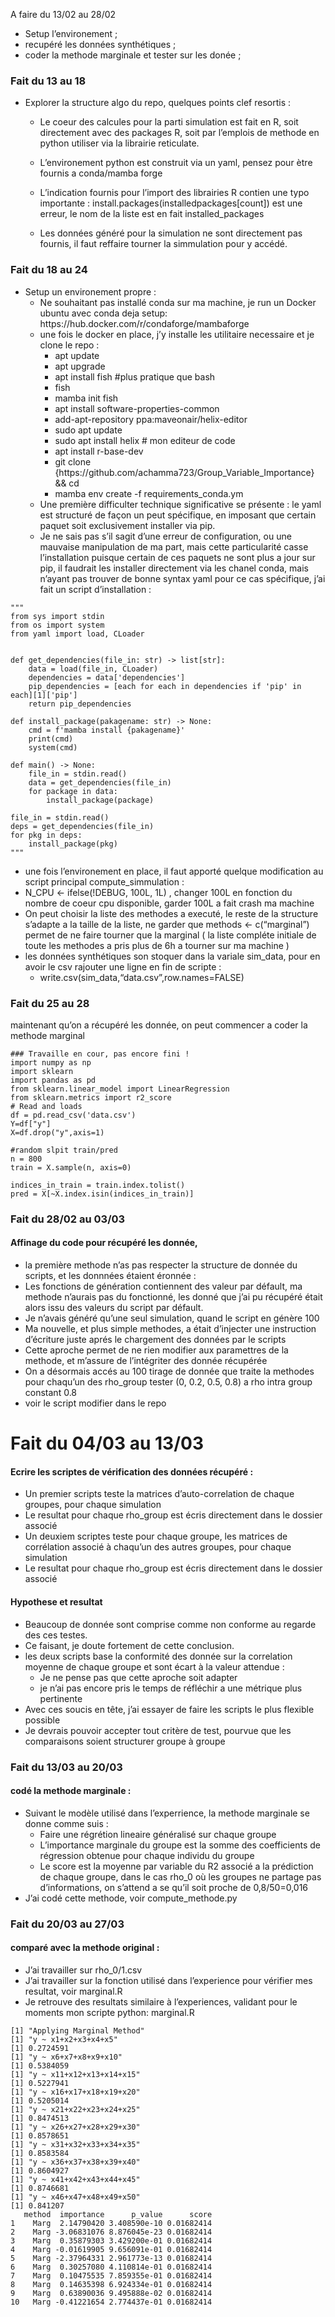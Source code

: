 A faire du 13/02 au 28/02

- Setup l'environement ;
- recupéré les données synthétiques ;
- coder la methode marginale et tester sur les donée ;


### Fait du 13 au 18

- Explorer la structure algo du repo, quelques points clef resortis :

    * Le coeur des calcules pour la parti simulation est fait en R, soit directement avec des packages R, soit par l'emplois de methode en python utiliser via la librairie reticulate.
    
    * L'environement python est construit via un yaml, pensez pour ètre fournis a conda/mamba forge
    
    * L'indication fournis pour l'import des librairies R contien une typo importante : install.packages(installedpackages[count]) est une erreur, le nom de la liste est en fait installed_packages
    
    * Les données généré pour la simulation ne sont directement pas fournis, il faut reffaire tourner la simmulation pour y accédé.


### Fait du 18 au 24 
* Setup un environement propre :
     - Ne souhaitant pas installé conda sur ma machine, je run un Docker ubuntu avec conda deja setup: https://hub.docker.com/r/condaforge/mambaforge
     - une fois le docker en place, j'y installe les utilitaire necessaire et je clone le repo :
        * apt update
        * apt upgrade
        * apt install fish #plus pratique que bash
        * fish
        * mamba init fish
        * apt install software-properties-common
        * add-apt-repository ppa:maveonair/helix-editor
        * sudo apt update
        * sudo apt install helix # mon editeur de code
        * apt install r-base-dev
        * git clone {https://github.com/achamma723/Group_Variable_Importance} && cd
        * mamba env create -f requirements_conda.ym
    - Une première difficulter technique significative se présente : le yaml est structuré de façon un peut spécifique, en imposant que certain paquet soit exclusivement installer via pip.
    -  Je ne sais pas s'il sagit d'une erreur de configuration, ou une mauvaise manipulation de ma part, mais cette particularité casse l'installation puisque certain de ces paquets ne sont plus a jour sur pip, il faudrait les installer directement via les chanel conda, mais n'ayant pas trouver de bonne syntax yaml pour ce cas spécifique, j'ai fait un script d'installation :

```
"""
from sys import stdin
from os import system
from yaml import load, CLoader


def get_dependencies(file_in: str) -> list[str]:
    data = load(file_in, CLoader)
    dependencies = data['dependencies']
    pip_dependencies = [each for each in dependencies if 'pip' in each][1]['pip']
    return pip_dependencies

def install_package(pakagename: str) -> None:
    cmd = f'mamba install {pakagename}'
    print(cmd)
    system(cmd)

def main() -> None:
    file_in = stdin.read()
    data = get_dependencies(file_in)
    for package in data:
        install_package(package)

file_in = stdin.read()
deps = get_dependencies(file_in)
for pkg in deps:
    install_package(pkg)
"""
```

* une fois l'environement en place, il faut apporté quelque modification au script principal compute_simmulation :
* N_CPU <- ifelse(!DEBUG, 100L, 1L) , changer 100L en fonction du nombre de coeur cpu disponible, garder 100L a fait crash ma machine
* On peut choisir la liste des methodes a executé, le reste de la structure s'adapte a la taille de la liste, ne garder que methods <- c("marginal") permet de ne faire tourner que la marginal ( la liste compléte initiale de toute les methodes a pris plus de 6h a tourner sur ma machine )
* les données synthétiques son stoquer dans la variale sim_data, pour en avoir le csv rajouter une ligne en fin de scripte :
    * write.csv(sim_data,"data.csv",row.names=FALSE)

### Fait du 25 au 28
maintenant qu'on a récupéré les donnée, on peut commencer a coder la methode marginal

```
### Travaille en cour, pas encore fini !
import numpy as np
import sklearn
import pandas as pd
from sklearn.linear_model import LinearRegression
from sklearn.metrics import r2_score
# Read and loads
df = pd.read_csv('data.csv')
Y=df["y"]
X=df.drop("y",axis=1)

#random slpit train/pred
n = 800 
train = X.sample(n, axis=0)

indices_in_train = train.index.tolist()
pred = X[~X.index.isin(indices_in_train)]
```

### Fait du 28/02 au 03/03

#### Affinage du code pour récupéré les donnée,
 - la première methode n'as pas respecter la structure de donnée du scripts, et les donnnées étaient éronnée :
 - Les fonctions de génération contiennent des valeur par défault, ma methode n'aurais pas du fonctionné, les donné que j'ai pu récupéré était alors issu des valeurs du script par défault.
 - Je n'avais généré qu'une seul simulation, quand le script en génère 100
 - Ma nouvelle, et plus simple methodes, a était d'injecter une instruction d'écriture juste aprés le chargement des données par le scripts
 - Cette aproche permet de ne rien modifier aux paramettres de la methode, et m'assure de l'intégriter des donnée récupérée
 - On a désormais accés au 100 tirage de donnée que traite la methodes pour chaqu'un des rho_group tester (0, 0.2, 0.5, 0.8) a rho intra group constant 0.8
 - voir le script modifier dans le repo

# Fait du 04/03 au 13/03

#### Ecrire les scriptes de vérification des données récupéré :
 - Un premier scripts teste la matrices d'auto-correlation de chaque groupes, pour chaque simulation
 - Le resultat pour chaque rho_group est écris directement dans le dossier associé
 - Un deuxiem scriptes teste pour chaque groupe, les matrices de corrélation associé à chaqu'un des autres groupes, pour chaque simulation
 - Le resultat pour chaque rho_group est écris directement dans le dossier associé

#### Hypothese et resultat
 - Beaucoup de donnée sont comprise comme non conforme au regarde des ces testes.
 - Ce faisant, je doute fortement de cette conclusion.
 - les deux scripts base la conformité des donnée sur la correlation moyenne de chaque groupe et sont écart à la valeur attendue :
     * Je ne pense pas que cette aproche soit adapter
     * je n'ai pas encore pris le temps de réfléchir a une métrique plus pertinente
 - Avec ces soucis en tête, j'ai essayer de faire les scripts le plus flexible possible
 - Je devrais pouvoir accepter tout critère de test, pourvue que les comparaisons soient structurer groupe à groupe

### Fait du 13/03 au 20/03
#### codé la methode marginale :
 - Suivant le modèle utilisé dans l'experrience, la methode marginale se donne comme suis :
     * Faire une régrétion lineaire généralisé sur chaque groupe
     * L'importance marginale du groupe est la somme des coefficients de régression obtenue pour chaque individu du groupe
     * Le score est la moyenne par variable du R2 associé a la prédiction de chaque groupe, dans le cas rho_0 où les groupes ne partage pas d'informations, on s'attend a se qu'il soit proche de 0,8/50=0,016
 - J'ai codé cette methode, voir compute_methode.py

### Fait du 20/03 au 27/03
#### comparé avec la methode original :
 - J'ai travailler sur rho_0/1.csv
 - J'ai travailler sur la fonction utilisé dans l'experience pour vérifier mes resultat, voir marginal.R
 - Je retrouve des resultats similaire à l'experiences, validant pour le moments mon scripte python:
marginal.R
```
[1] "Applying Marginal Method"
[1] "y ~ x1+x2+x3+x4+x5"
[1] 0.2724591
[1] "y ~ x6+x7+x8+x9+x10"
[1] 0.5384059
[1] "y ~ x11+x12+x13+x14+x15"
[1] 0.5227941
[1] "y ~ x16+x17+x18+x19+x20"
[1] 0.5205014
[1] "y ~ x21+x22+x23+x24+x25"
[1] 0.8474513
[1] "y ~ x26+x27+x28+x29+x30"
[1] 0.8578651
[1] "y ~ x31+x32+x33+x34+x35"
[1] 0.8583584
[1] "y ~ x36+x37+x38+x39+x40"
[1] 0.8604927
[1] "y ~ x41+x42+x43+x44+x45"
[1] 0.8746681
[1] "y ~ x46+x47+x48+x49+x50"
[1] 0.841207
   method  importance      p_value      score
1    Marg  2.14790420 3.408590e-10 0.01682414
2    Marg -3.06831076 8.876045e-23 0.01682414
3    Marg  0.35879303 3.429200e-01 0.01682414
4    Marg -0.01619905 9.656091e-01 0.01682414
5    Marg -2.37964331 2.961773e-13 0.01682414
6    Marg  0.30257080 4.110814e-01 0.01682414
7    Marg  0.10475535 7.859355e-01 0.01682414
8    Marg  0.14635398 6.924334e-01 0.01682414
9    Marg  0.63890036 9.495888e-02 0.01682414
10   Marg -0.41221654 2.774437e-01 0.01682414
```

